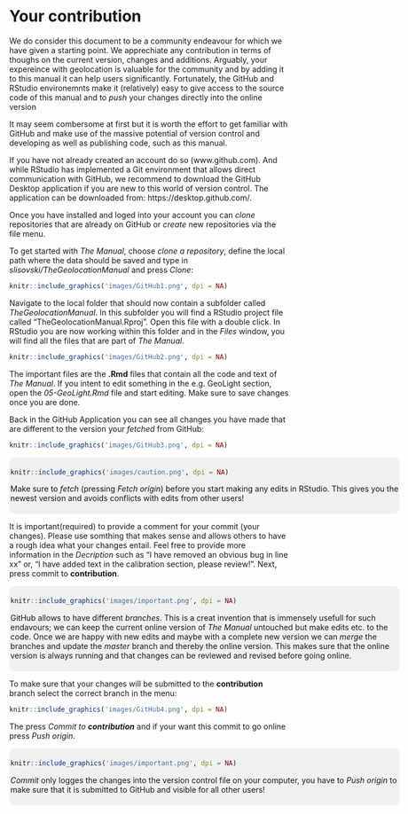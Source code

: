 # Your contribution {#contribution}

We do consider this document to be a community endeavour for which we have given a starting point. We apprechiate any contribution in terms of thoughs on the current version, changes and additions.
Arguably, your expereince with geolocation is valuable for the community and by adding it to this manual it can help users significantly. Fortunately, the GitHub and RStudio environemnts make it (relatively)
easy to give access to the source code of this manual and to _push_ your changes directly into the online version

It may seem combersome at first but it is worth the effort to get familiar with GitHub and make use of the massive potential of version control and developing as well as publishing code,
such as this manual.

If you have not already created an account do so (www.github.com). And while RStudio has implemented a Git environment that allows direct communication with GitHub, we recommend to download the GitHub Desktop application
if you are new to this world of version control. The application can be downloaded from: https://desktop.github.com/.

Once you have installed and loged into your account you can _clone_ repositories that are already on GitHub or _create_ new repositories via the file menu.

To get started with _The Manual_, choose _clone a repository_, define the local path where the data should be saved and type in _slisovski/TheGeolocationManual_ and press _Clone_:
  
  ```r
knitr::include_graphics('images/GitHub1.png', dpi = NA)
```

Navigate to the local folder that should now contain a subfolder called _TheGeolocationManual_. In this subfolder you will find a RStudio project file called "TheGeolocationManual.Rproj". Open this file with a double click.
In RStudio you are now working within this folder and in the _Files_ window, you will find all the files that are part of _The Manual_.

```r
knitr::include_graphics('images/GitHub2.png', dpi = NA)
```

The important files are the **.Rmd** files that contain all the code and text of _The Manual_. If you intent to edit something in the e.g. GeoLight section, open the _05-GeoLight.Rmd_ file and start editing. Make sure to save changes once you are done.

Back in the GitHub Application you can see all changes you have made that are different to the version your _fetched_ from GitHub:

```r
knitr::include_graphics('images/GitHub3.png', dpi = NA)
```

<div style="background-color:rgba(0, 0, 0, 0.0470588); border-radius: 10px; text-align:left; vertical-align: middle; padding:6px 2; width: 700px; margin: auto:">
```r
knitr::include_graphics('images/caution.png', dpi = NA)
```
Make sure to _fetch_ (pressing _Fetch origin_) before you start making any edits in RStudio. This gives you the newest version and avoids conflicts with edits from other users!
</div>

It is important(required) to provide a comment for your commit (your changes). Please use somthing that makes sense and allows others to have a rough idea what your changes entail. Feel free to provide more information in the _Decription_ such as "I have removed an obvious bug in line xx" or, "I have added text in the calibration section, please review!". Next, press commit to **contribution**.

<div style="background-color:rgba(0, 0, 0, 0.0470588); border-radius: 10px; text-align:left; vertical-align: middle; padding:6px 2; width: 700px; margin: auto:">
```r
knitr::include_graphics('images/important.png', dpi = NA)
```
GitHub allows to have different _branches_. This is a creat invention that is immensely usefull for such endavours; we can keep the current online version of _The Manual_ untouched but make edits etc. to the code. Once we are happy with new edits and maybe with a complete new version we can _merge_ the branches and update the _master_ branch and thereby the online version. This makes sure that the online version is always running and that changes can be reviewed and revised before going online.
</div>

To make sure that your changes will be submitted to the **contribution** branch select the correct branch in the menu:

```r
knitr::include_graphics('images/GitHub4.png', dpi = NA)
```

The press _Commit to **contribution**_ and if your want this commit to go online press _Push origin_.

<div style="background-color:rgba(0, 0, 0, 0.0470588); border-radius: 10px; text-align:left; vertical-align: middle; padding:6px 2; width: 700px; margin: auto:">
```r
knitr::include_graphics('images/important.png', dpi = NA)
```
_Commit_ only logges the changes into the version control file on your computer, you have to _Push origin_ to make sure that it is submitted to GitHub and visible for all other users!
</div>
